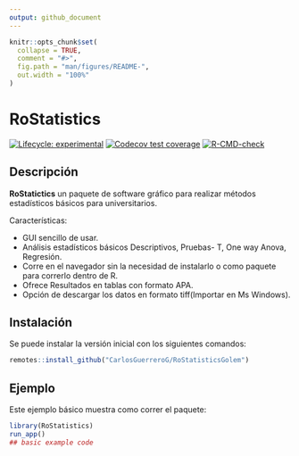 ```yaml
---
output: github_document
---
```


<!-- README.md is generated from README.Rmd. Please edit that file -->

```r
knitr::opts_chunk$set(
  collapse = TRUE,
  comment = "#>",
  fig.path = "man/figures/README-",
  out.width = "100%"
)
```






# RoStatistics

<!-- badges: start -->
[![Lifecycle: experimental](https://img.shields.io/badge/lifecycle-experimental-orange.svg)](https://lifecycle.r-lib.org/articles/stages.html#experimental)
[![Codecov test coverage](https://codecov.io/gh/CarlosGuerreroG/RoStatisticsGolem/branch/master/graph/badge.svg)](https://app.codecov.io/gh/CarlosGuerreroG/RoStatisticsGolem?branch=master)
[![R-CMD-check](https://github.com/CarlosGuerreroG/RoStatisticsGolem/actions/workflows/R-CMD-check.yaml/badge.svg)](https://github.com/CarlosGuerreroG/RoStatisticsGolem/actions/workflows/R-CMD-check.yaml)
<!-- badges: end -->




## Descripción


**RoStatictics** un paquete de software gráfico para realizar métodos estadísticos básicos para universitarios.

Características:

- GUI sencillo de usar. 
- Análisis estadísticos básicos Descriptivos, Pruebas- T, One way Anova, Regresión.
- Corre en el navegador sin la necesidad de instalarlo o como paquete para correrlo dentro de R.
- Ofrece Resultados en tablas con formato APA.
- Opción de descargar los datos en formato tiff(Importar en Ms Windows).



## Instalación

Se puede instalar la versión inicial con los siguientes comandos:

```r
remotes::install_github("CarlosGuerreroG/RoStatisticsGolem")
```


## Ejemplo

Este ejemplo básico muestra como correr el paquete: 

```r
library(RoStatistics)
run_app()
## basic example code
```



